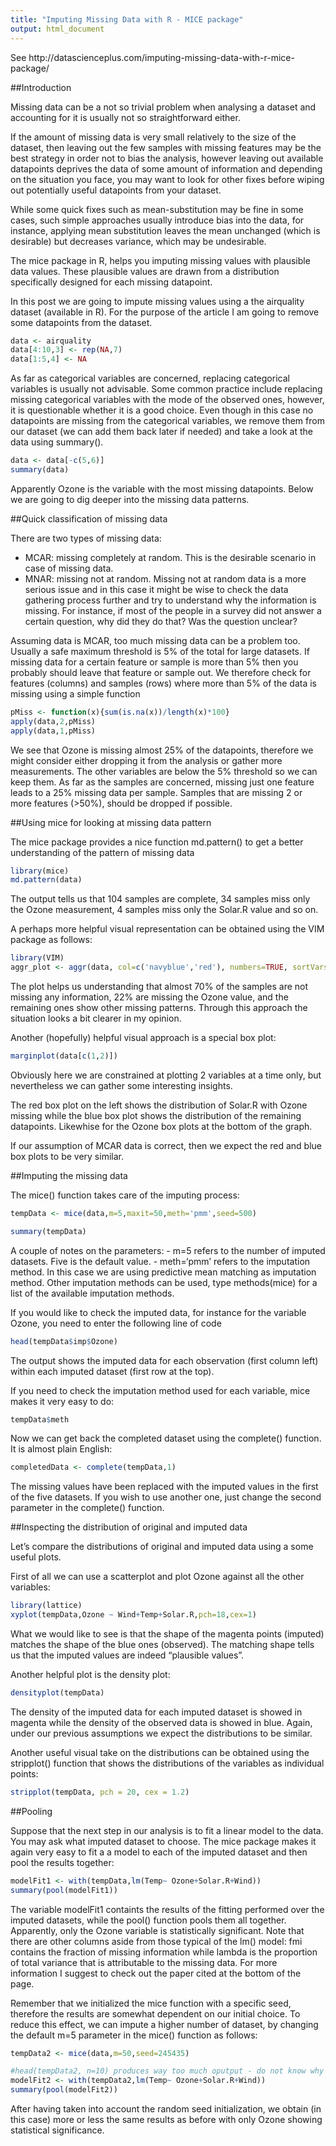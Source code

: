```yaml
---
title: "Imputing Missing Data with R - MICE package"
output: html_document
---
```

See http://datascienceplus.com/imputing-missing-data-with-r-mice-package/

##Introduction

Missing data can be a not so trivial problem when analysing a dataset and accounting for it is usually not so straightforward either. 

If the amount of missing data is very small relatively to the size of the dataset, then leaving out the few samples with missing features may be the best strategy in order not to bias the analysis, however leaving out available datapoints deprives the data of some amount of information and depending on the situation you face, you may want to look for other fixes before wiping out potentially useful datapoints from your dataset.

While some quick fixes such as mean-substitution may be fine in some cases, such simple approaches usually introduce bias into the data, for instance, applying mean substitution leaves the mean unchanged (which is desirable) but decreases variance, which may be undesirable. 

The mice package in R, helps you imputing missing values with plausible data values. These plausible values are drawn from a distribution specifically designed for each missing datapoint.

In this post we are going to impute missing values using a the airquality dataset (available in R).
For the purpose of the article I am going to remove some datapoints from the dataset.
```r
data <- airquality
data[4:10,3] <- rep(NA,7)
data[1:5,4] <- NA
```

As far as categorical variables are concerned, replacing categorical variables is usually not advisable. Some common practice include replacing missing categorical variables with the mode of the observed ones, however, it is questionable whether it is a good choice. Even though in this case no datapoints are missing from the categorical variables, we remove them from our dataset (we can add them back later if needed) and take a look at the data using summary().
```r
data <- data[-c(5,6)]
summary(data)
```

Apparently Ozone is the variable with the most missing datapoints. Below we are going to dig deeper into the missing data patterns.

##Quick classification of missing data

There are two types of missing data:

- MCAR: missing completely at random. This is the desirable scenario in case of missing data. 
- MNAR: missing not at random. Missing not at random data is a more serious issue and in this case it might be wise to check the data gathering process further and try to understand why the information is missing. For instance, if most of the people in a survey did not answer a certain question, why did they do that? Was the question unclear? 

Assuming data is MCAR, too much missing data can be a problem too. Usually a safe maximum threshold is 5% of the total for large datasets. If missing data for a certain feature or sample is more than 5% then you probably should leave that feature or sample out. We therefore check for features (columns) and samples (rows) where more than 5% of the data is missing using a simple function
```r
pMiss <- function(x){sum(is.na(x))/length(x)*100}
apply(data,2,pMiss)
apply(data,1,pMiss)
```

We see that Ozone is missing almost 25% of the datapoints, therefore we might consider either dropping it from the analysis or gather more measurements. The other variables are below the 5% threshold so we can keep them. As far as the samples are concerned, missing just one feature leads to a 25% missing data per sample. Samples that are missing 2 or more features (>50%), should be dropped if possible.

##Using mice for looking at missing data pattern

The mice package provides a nice function md.pattern() to get a better understanding of the pattern of missing data
```r
library(mice)
md.pattern(data)
```

The output tells us that 104 samples are complete, 34 samples miss only the Ozone measurement, 4 samples miss only the Solar.R value and so on.

A perhaps more helpful visual representation can be obtained using the VIM package as follows:
```r
library(VIM)
aggr_plot <- aggr(data, col=c('navyblue','red'), numbers=TRUE, sortVars=TRUE, labels=names(data), cex.axis=.7, gap=3, ylab=c("Histogram of missing data","Pattern"))
```

The plot helps us understanding that almost 70% of the samples are not missing any information, 22% are missing the Ozone value, and the remaining ones show other missing patterns. Through this approach the situation looks a bit clearer in my opinion.

Another (hopefully) helpful visual approach is a special box plot:
```r
marginplot(data[c(1,2)])
```

Obviously here we are constrained at plotting 2 variables at a time only, but nevertheless we can gather some interesting insights.

The red box plot on the left shows the distribution of Solar.R with Ozone missing while the blue box plot shows the distribution of the remaining datapoints. Likewhise for the Ozone box plots at the bottom of the graph.

If our assumption of MCAR data is correct, then we expect the red and blue box plots to be very similar.

##Imputing the missing data

The mice() function takes care of the imputing process:
```r
tempData <- mice(data,m=5,maxit=50,meth='pmm',seed=500)

```
```r
summary(tempData)
```
A couple of notes on the parameters:
- m=5 refers to the number of imputed datasets. Five is the default value. 
- meth='pmm' refers to the imputation method. In this case we are using predictive mean matching as imputation method. Other imputation methods can be used, type methods(mice) for a list of the available imputation methods. 

If you would like to check the imputed data, for instance for the variable Ozone, you need to enter the following line of code
```r
head(tempData$imp$Ozone)
```

The output shows the imputed data for each observation (first column left) within each imputed dataset (first row at the top).

If you need to check the imputation method used for each variable, mice makes it very easy to do:
```r
tempData$meth
```

Now we can get back the completed dataset using the complete() function. It is almost plain English:
```r
completedData <- complete(tempData,1)
```

The missing values have been replaced with the imputed values in the first of the five datasets. If you wish to use another one, just change the second parameter in the complete() function.

##Inspecting the distribution of original and imputed data 

Let’s compare the distributions of original and imputed data using a some useful plots.

First of all we can use a scatterplot and plot Ozone against all the other variables:
```r
library(lattice)
xyplot(tempData,Ozone ~ Wind+Temp+Solar.R,pch=18,cex=1)
```

What we would like to see is that the shape of the magenta points (imputed) matches the shape of the blue ones (observed). The matching shape tells us that the imputed values are indeed “plausible values”.

Another helpful plot is the density plot:
```r
densityplot(tempData)
```

The density of the imputed data for each imputed dataset is showed in magenta while the density of the observed data is showed in blue. Again, under our previous assumptions we expect the distributions to be similar.

Another useful visual take on the distributions can be obtained using the stripplot() function that shows the distributions of the variables as individual points:
```r
stripplot(tempData, pch = 20, cex = 1.2)
```

##Pooling

Suppose that the next step in our analysis is to fit a linear model to the data. You may ask what imputed dataset to choose. The mice package makes it again very easy to fit a a model to each of the imputed dataset and then pool the results together:
```r
modelFit1 <- with(tempData,lm(Temp~ Ozone+Solar.R+Wind))
summary(pool(modelFit1))
```
The variable modelFit1 containts the results of the fitting performed over the imputed datasets, while the pool() function pools them all together. Apparently, only the Ozone variable is statistically significant. Note that there are other columns aside from those typical of the lm() model: fmi contains the fraction of missing information while lambda is the proportion of total variance that is attributable to the missing data. For more information I suggest to check out the paper cited at the bottom of the page.

Remember that we initialized the mice function with a specific seed, therefore the results are somewhat dependent on our initial choice. To reduce this effect, we can impute a higher number of dataset, by changing the default m=5 parameter in the mice() function as follows:
```r
tempData2 <- mice(data,m=50,seed=245435)
```
```r
#head(tempData2, n=10) produces way too much oputput - do not know why
modelFit2 <- with(tempData2,lm(Temp~ Ozone+Solar.R+Wind))
summary(pool(modelFit2))
```
After having taken into account the random seed initialization, we obtain (in this case) more or less the same results as before with only Ozone showing statistical significance.
